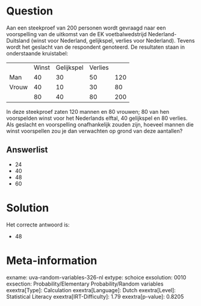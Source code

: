 Question
========

Aan een steekproef van 200 personen wordt gevraagd naar een voorspelling
van de uitkomst van de EK voetbalwedstrijd Nederland-Duitsland (winst
voor Nederland, gelijkspel, verlies voor Nederland). Tevens wordt het
geslacht van de respondent genoteerd. De resultaten staan in
onderstaande kruistabel:

  ------- ------- ------------ --------- -----
          Winst   Gelijkspel   Verlies    
  Man     40      30           50        120
  Vrouw   40      10           30        80
          80      40           80        200
  ------- ------- ------------ --------- -----

In deze steekproef zaten 120 mannen en 80 vrouwen; 80 van hen
voorspelden winst voor het Nederlands elftal, 40 gelijkspel en 80
verlies. Als geslacht en voorspelling onafhankelijk zouden zijn, hoeveel
mannen die winst voorspellen zou je dan verwachten op grond van deze
aantallen?


Answerlist
----------

* 24
* 40
* 48
* 60

Solution
========

Het correcte antwoord is: 

* 48

Meta-information
================
exname: uva-random-variables-326-nl
extype: schoice
exsolution: 0010
exsection: Probability/Elementary Probability/Random variables
exextra[Type]: Calculation
exextra[Language]: Dutch
exextra[Level]: Statistical Literacy
exextra[IRT-Difficulty]: 1.79
exextra[p-value]: 0.8205
